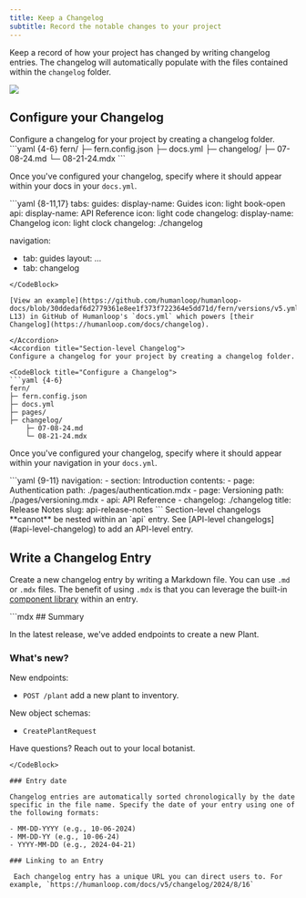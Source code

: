 ```yaml
---
title: Keep a Changelog
subtitle: Record the notable changes to your project
---
```


Keep a record of how your project has changed by writing changelog entries. The changelog will automatically populate with the files contained within the `changelog` folder.

<Frame
    caption="Keep your users updated as your project evolves"
    background="subtle"
  >
      <img src="changelog-humanloop.png" />
  </Frame>

## Configure your Changelog

<AccordionGroup>
<Accordion title='Top-level Changelog'>
Configure a changelog for your project by creating a changelog folder.

<CodeBlock title="Configure a Changelog">
```yaml {4-6}
fern/
├─ fern.config.json
├─ docs.yml
├─ changelog/
    ├─ 07-08-24.md
    └─ 08-21-24.mdx
```
</CodeBlock>

Once you've configured your changelog, specify where it should appear within your docs in your `docs.yml`.

<CodeBlock title="docs.yml">
```yaml {8-11,17}
tabs:
  guides:
    display-name: Guides
    icon: light book-open
  api:
    display-name: API Reference
    icon: light code
  changelog:
    display-name: Changelog
    icon: light clock
    changelog: ./changelog

navigation: 
  - tab: guides
    layout: 
      ...
  - tab: changelog
```
</CodeBlock>

[View an example](https://github.com/humanloop/humanloop-docs/blob/30ddedaf6d2779361e8ee1f373f722364e5dd71d/fern/versions/v5.yml#L10-L13) in GitHub of Humanloop's `docs.yml` which powers [their Changelog](https://humanloop.com/docs/changelog).

</Accordion>
<Accordion title="Section-level Changelog">
Configure a changelog for your project by creating a changelog folder.

<CodeBlock title="Configure a Changelog">
```yaml {4-6}
fern/
├─ fern.config.json
├─ docs.yml
├─ pages/
├─ changelog/
    ├─ 07-08-24.md
    └─ 08-21-24.mdx
```
</CodeBlock>

Once you've configured your changelog, specify where it should appear within your navigation in your `docs.yml`.

<CodeBlock title="docs.yml">
```yaml {9-11}
navigation:
  - section: Introduction
    contents: 
      - page: Authentication
        path: ./pages/authentication.mdx
      - page: Versioning
        path: ./pages/versioning.mdx
  - api: API Reference
  - changelog: ./changelog
    title: Release Notes
    slug: api-release-notes
```
</CodeBlock>

<Note>
Section-level changelogs **cannot** be nested within an `api` entry. See [API-level changelogs](#api-level-changelog) to add an API-level entry.
</Note>
</Accordion>
</AccordionGroup>

## Write a Changelog Entry

Create a new changelog entry by writing a Markdown file. You can use `.md` or `.mdx` files. The benefit of using `.mdx` is that you can leverage the built-in [component library](/learn/docs/content/components/overview) within an entry.

<CodeBlock title = "fern/openapi/changelog/2024-07-31.mdx">
```mdx
## Summary

In the latest release, we've added endpoints to create a new Plant.

### What's new?

New endpoints:

- `POST /plant` add a new plant to inventory.

New object schemas:

- `CreatePlantRequest`

<Note> Have questions? Reach out to your local botanist. </Note>
```
</CodeBlock>

### Entry date 

Changelog entries are automatically sorted chronologically by the date specific in the file name. Specify the date of your entry using one of the following formats:

- MM-DD-YYYY (e.g., 10-06-2024)
- MM-DD-YY (e.g., 10-06-24)
- YYYY-MM-DD (e.g., 2024-04-21)

### Linking to an Entry

 Each changelog entry has a unique URL you can direct users to. For example, `https://humanloop.com/docs/v5/changelog/2024/8/16`
